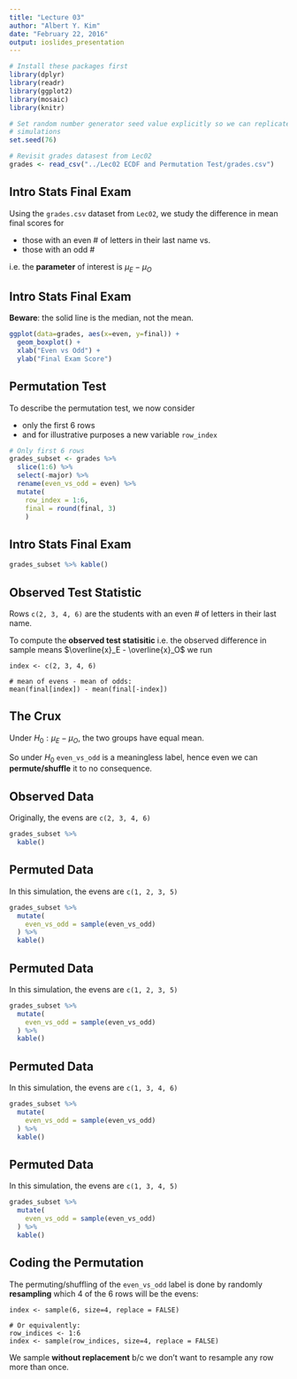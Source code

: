 ```yaml
---
title: "Lecture 03"
author: "Albert Y. Kim"
date: "February 22, 2016"
output: ioslides_presentation
---
```


```r
# Install these packages first
library(dplyr)
library(readr)
library(ggplot2)
library(mosaic)
library(knitr)

# Set random number generator seed value explicitly so we can replicate our 
# simulations
set.seed(76)
```

```r
# Revisit grades datasest from Lec02
grades <- read_csv("../Lec02 ECDF and Permutation Test/grades.csv")
```




## Intro Stats Final Exam

Using the `grades.csv` dataset from `Lec02`, we study the
difference in mean final scores for

* those with an even # of letters in their last name vs.
* those with an odd #

i.e. the **parameter** of interest is $\mu_E - \mu_O$



## Intro Stats Final Exam

**Beware**: the solid line is the median, not the mean.

```r
ggplot(data=grades, aes(x=even, y=final)) + 
  geom_boxplot() +
  xlab("Even vs Odd") +
  ylab("Final Exam Score")
```



## Permutation Test

To describe the permutation test, we now consider

* only the first 6 rows
* and for illustrative purposes a new variable `row_index`

```r
# Only first 6 rows
grades_subset <- grades %>% 
  slice(1:6) %>% 
  select(-major) %>% 
  rename(even_vs_odd = even) %>% 
  mutate(
    row_index = 1:6,
    final = round(final, 3)
    ) 
```



## Intro Stats Final Exam

```r
grades_subset %>% kable()
```



## Observed Test Statistic

Rows `c(2, 3, 4, 6)` are the students with an even # of letters in their last
name.

To compute the **observed test statisitic** i.e. the observed difference in
sample means $\overline{x}_E - \overline{x}_O$ we run

```
index <- c(2, 3, 4, 6)

# mean of evens - mean of odds:
mean(final[index]) - mean(final[-index])
```



## The Crux

Under $H_0: \mu_E - \mu_O$, the two groups have equal mean. 

So under $H_0$ `even_vs_odd` is a meaningless label, hence even we can
**permute/shuffle** it to no consequence.



## Observed Data

Originally, the evens are `c(2, 3, 4, 6)`

```r
grades_subset %>% 
  kable()
```



## Permuted Data

In this simulation, the evens are `c(1, 2, 3, 5)`

```r
grades_subset %>% 
  mutate(
    even_vs_odd = sample(even_vs_odd)
  ) %>% 
  kable()
```



## Permuted Data

In this simulation, the evens are `c(1, 2, 3, 5)`

```r
grades_subset %>% 
  mutate(
    even_vs_odd = sample(even_vs_odd)
  ) %>% 
  kable()
```



## Permuted Data

In this simulation, the evens are `c(1, 3, 4, 6)`

```r
grades_subset %>% 
  mutate(
    even_vs_odd = sample(even_vs_odd)
  ) %>% 
  kable()
```



## Permuted Data

In this simulation, the evens are `c(1, 3, 4, 5)`

```r
grades_subset %>% 
  mutate(
    even_vs_odd = sample(even_vs_odd)
  ) %>% 
  kable()
```



## Coding the Permutation

The permuting/shuffling of the `even_vs_odd` label is done by
randomly **resampling** which 4 of the 6 rows will be the evens:

```
index <- sample(6, size=4, replace = FALSE)

# Or equivalently:
row_indices <- 1:6
index <- sample(row_indices, size=4, replace = FALSE)
```

We sample **without replacement** b/c we don't want to resample any row more than once.

